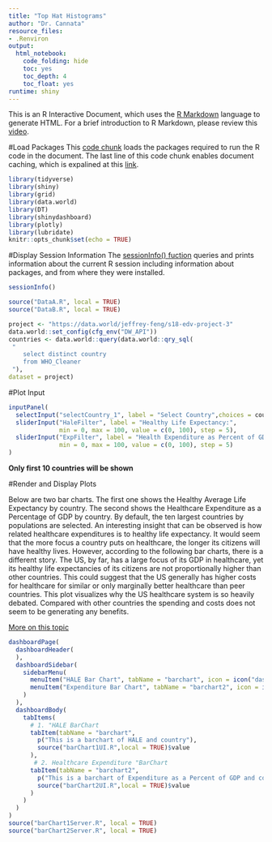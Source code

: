 ```yaml
---
title: "Top Hat Histograms"
author: "Dr. Cannata"
resource_files:
- .Renviron
output:
  html_notebook:
    code_folding: hide
    toc: yes
    toc_depth: 4
    toc_float: yes
runtime: shiny
---
```

This is an R Interactive Document, which uses the [R Markdown](http://rmarkdown.rstudio.com/authoring_basics.html) language to generate HTML. For a brief introduction to R Markdown, please review this [video](https://www.youtube.com/watch?v=DNS7i2m4sB0&feature=youtu.be).

#Load Packages
This [code chunk](http://rmarkdown.rstudio.com/authoring_rcodechunks.html) loads the packages required to run the R code in the document.
The last line of this code chunk enables document caching, which is expalined at this [link](http://rmarkdown.rstudio.com/authoring_rcodechunks.html).

```r
library(tidyverse)
library(shiny)
library(grid)
library(data.world)
library(DT)
library(shinydashboard)
library(plotly)
library(lubridate)
knitr::opts_chunk$set(echo = TRUE)
```

#Display Session Information
The [sessionInfo() fuction](https://cran.r-project.org/web/packages/sessioninfo/sessioninfo.pdf) queries and prints information about the current R session including  information about packages, and from where they were installed.
```r
sessionInfo()
```



```r
source("DataA.R", local = TRUE)
source("DataB.R", local = TRUE)

```


```r
project <- "https://data.world/jeffrey-feng/s18-edv-project-3" 
data.world::set_config(cfg_env("DW_API")) 
countries <- data.world::query(data.world::qry_sql(
 "   
	select distinct country
	from WHO_Cleaner
 "), 
dataset = project)
```
#Plot Input

```r
inputPanel(
  selectInput("selectCountry_1", label = "Select Country",choices = countries, multiple=TRUE, selected=c("Bangladesh", "Brazil", "China", "India","Indonesia","Japan","Nigeria","Pakistan","Russia","United States of America")),
  sliderInput("HaleFilter", label = "Healthy Life Expectancy:",
              min = 0, max = 100, value = c(0, 100), step = 5),
  sliderInput("ExpFilter", label = "Health Expenditure as Percent of GDP:",
              min = 0, max = 100, value = c(0, 100), step = 5)
)
```
**Only first 10 countries will be shown**

#Render and Display Plots

Below are two bar charts. The first one shows the Healthy Average Life Expectancy by country. The second shows the Healthcare Expenditure as a Percentage of GDP by country. By default, the ten largest countries by populations are selected. An interesting insight that can be observed is how related healthcare expenditures is to healthy life expectancy. It would seem that the more focus a country puts on healthcare, the longer its citizens will have healthy lives. However, according to the following bar charts, there is a different story. The US, by far, has a large focus of its GDP in healthcare, yet its healthy life expectancies of its citizens are not proportionally higher than other countries. This could suggest that the US generally has higher costs for healthcare for similar or only marginally better healthcare than peer countries. This plot visualizes why the US healthcare system is so heavily debated. Compared with other countries the spending and costs does not seem to be generating any benefits. 

[More on this topic](https://www.pbs.org/newshour/health/health-costs-how-the-us-compares-with-other-countries)

```r
dashboardPage(
  dashboardHeader(
  ),
  dashboardSidebar(
    sidebarMenu(
      menuItem("HALE Bar Chart", tabName = "barchart", icon = icon("dashboard")),
      menuItem("Expenditure Bar Chart", tabName = "barchart2", icon = icon("dashboard"))
    )
  ),
  dashboardBody(
    tabItems(
      # 1. "HALE BarChart
      tabItem(tabName = "barchart",
        p("This is a barchart of HALE and country"),
        source("barChart1UI.R",local = TRUE)$value
      ),
       # 2. Healthcare Expenditure "BarChart
      tabItem(tabName = "barchart2",
        p("This is a barchart of Expenditure as a Percent of GDP and country"),
        source("barChart2UI.R",local = TRUE)$value
      )
    )
  )
)
source("barChart1Server.R", local = TRUE)
source("barChart2Server.R", local = TRUE)

```

